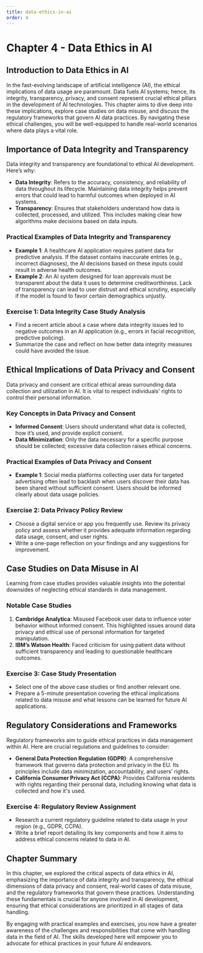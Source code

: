 ```yaml
---
title: data-ethics-in-ai
order: 4
---
```


# Chapter 4 - Data Ethics in AI

## Introduction to Data Ethics in AI

In the fast-evolving landscape of artificial intelligence (AI), the ethical implications of data usage are paramount. Data fuels AI systems; hence, its integrity, transparency, privacy, and consent represent crucial ethical pillars in the development of AI technologies. This chapter aims to dive deep into these implications, explore case studies on data misuse, and discuss the regulatory frameworks that govern AI data practices. By navigating these ethical challenges, you will be well-equipped to handle real-world scenarios where data plays a vital role.

## Importance of Data Integrity and Transparency

Data integrity and transparency are foundational to ethical AI development. Here’s why:

- **Data Integrity**: Refers to the accuracy, consistency, and reliability of data throughout its lifecycle. Maintaining data integrity helps prevent errors that could lead to harmful outcomes when deployed in AI systems.
- **Transparency**: Ensures that stakeholders understand how data is collected, processed, and utilized. This includes making clear how algorithms make decisions based on data inputs.

### Practical Examples of Data Integrity and Transparency

- **Example 1**: A healthcare AI application requires patient data for predictive analysis. If the dataset contains inaccurate entries (e.g., incorrect diagnoses), the AI decisions based on these inputs could result in adverse health outcomes.
- **Example 2**: An AI system designed for loan approvals must be transparent about the data it uses to determine creditworthiness. Lack of transparency can lead to user distrust and ethical scrutiny, especially if the model is found to favor certain demographics unjustly.

### Exercise 1: Data Integrity Case Study Analysis
- Find a recent article about a case where data integrity issues led to negative outcomes in an AI application (e.g., errors in facial recognition, predictive policing).
- Summarize the case and reflect on how better data integrity measures could have avoided the issue.

## Ethical Implications of Data Privacy and Consent

Data privacy and consent are critical ethical areas surrounding data collection and utilization in AI. It is vital to respect individuals' rights to control their personal information.

### Key Concepts in Data Privacy and Consent

- **Informed Consent**: Users should understand what data is collected, how it’s used, and provide explicit consent.
- **Data Minimization**: Only the data necessary for a specific purpose should be collected; excessive data collection raises ethical concerns.

### Practical Examples of Data Privacy and Consent

- **Example 1**: Social media platforms collecting user data for targeted advertising often lead to backlash when users discover their data has been shared without sufficient consent. Users should be informed clearly about data usage policies.

### Exercise 2: Data Privacy Policy Review
- Choose a digital service or app you frequently use. Review its privacy policy and assess whether it provides adequate information regarding data usage, consent, and user rights.
- Write a one-page reflection on your findings and any suggestions for improvement.

## Case Studies on Data Misuse in AI

Learning from case studies provides valuable insights into the potential downsides of neglecting ethical standards in data management.

### Notable Case Studies

1. **Cambridge Analytica**: Misused Facebook user data to influence voter behavior without informed consent. This highlighted issues around data privacy and ethical use of personal information for targeted manipulation.
2. **IBM’s Watson Health**: Faced criticism for using patient data without sufficient transparency and leading to questionable healthcare outcomes.

### Exercise 3: Case Study Presentation
- Select one of the above case studies or find another relevant one.
- Prepare a 5-minute presentation covering the ethical implications related to data misuse and what lessons can be learned for future AI applications.

## Regulatory Considerations and Frameworks

Regulatory frameworks aim to guide ethical practices in data management within AI. Here are crucial regulations and guidelines to consider:

- **General Data Protection Regulation (GDPR)**: A comprehensive framework that governs data protection and privacy in the EU. Its principles include data minimization, accountability, and users’ rights.
- **California Consumer Privacy Act (CCPA)**: Provides California residents with rights regarding their personal data, including knowing what data is collected and how it's used.

### Exercise 4: Regulatory Review Assignment
- Research a current regulatory guideline related to data usage in your region (e.g., GDPR, CCPA).
- Write a brief report detailing its key components and how it aims to address ethical concerns related to data in AI.

## Chapter Summary

In this chapter, we explored the critical aspects of data ethics in AI, emphasizing the importance of data integrity and transparency, the ethical dimensions of data privacy and consent, real-world cases of data misuse, and the regulatory frameworks that govern these practices. Understanding these fundamentals is crucial for anyone involved in AI development, ensuring that ethical considerations are prioritized in all stages of data handling. 

By engaging with practical examples and exercises, you now have a greater awareness of the challenges and responsibilities that come with handling data in the field of AI. The skills developed here will empower you to advocate for ethical practices in your future AI endeavors.